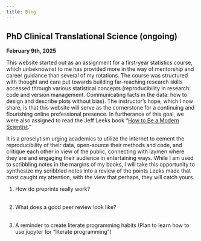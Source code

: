---
title: Blog
---

## PhD Clinical Translational Science (ongoing)

**February 9th, 2025**

This website started out as an assignment for a first-year statistics course, which unbeknownst to me has provided more in the way of mentorship and career guidance than several of my rotations. The course was structured with thought and care put towards building far-reaching research skills accessed through various statistical concepts (reproducibility in research: code and version management. Communicating facts in the data: how to design and describe plots without bias). The instructor’s hope, which I now share, is that this website will serve as the cornerstone for a continuing and flourishing online professional presence. In furtherance of this goal, we were also assigned to read the Jeff Leeks book “[How to Be a Modern Scientist](https://leanpub.com/modernscientist).”

It is a proselytism urging academics to utilize the internet to cement the reproducibility of their data, open-source their methods and code, and critique each other in view of the public, connecting with laymen where they are and engaging their audience in entertaining ways. While I am used to scribbling notes in the margins of my books, I will take this opportunity to synthesize my scribbled notes into a review of the points Leeks made that most caught my attention, with the view that perhaps, they will catch yours.

1.  How do preprints really work?\
    \

2.  What does a good peer review look like?\
    \

3.  A reminder to create literate programming habits (Plan to learn how to use jupyter for “literate programming”)
